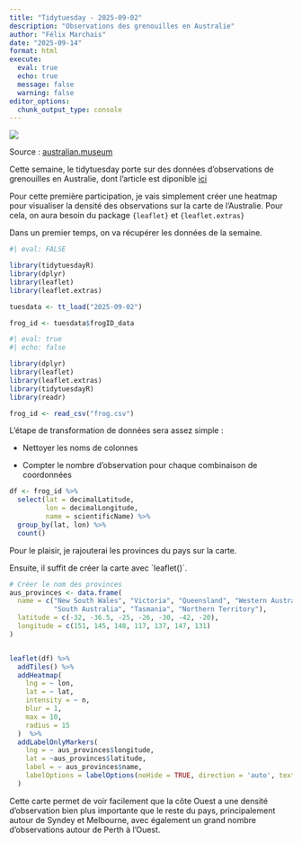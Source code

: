 ```yaml
---
title: "Tidytuesday - 2025-09-02"
description: "Observations des grenouilles en Australie"
author: "Félix Marchais"
date: "2025-09-14"
format: html
execute: 
  eval: true 
  echo: true
  message: false
  warning: false
editor_options: 
  chunk_output_type: console
---
```


![](frogs.jpg)

Source : [australian.museum](https://australian.museum/blog/amri-news/do-pobblebonks-sing-to-suit-their-surrounds/)

Cette semaine, le tidytuesday porte sur des données d'observations de grenouilles en Australie, dont l'article est diponible [ici](https://australian.museum/blog/amri-news/frogid-dataset-6/) \n

Pour cette première participation, je vais simplement créer une heatmap pour visualiser la densité des observations sur la carte de l'Australie. Pour cela, on aura besoin du package `{leaflet}` et `{leaflet.extras}`

Dans un premier temps, on va récupérer les données de la semaine.

```r
#| eval: FALSE

library(tidytuesdayR)
library(dplyr)
library(leaflet)
library(leaflet.extras)

tuesdata <- tt_load("2025-09-02")

frog_id <- tuesdata$frogID_data
```

```r
#| eval: true 
#| echo: false

library(dplyr)
library(leaflet)
library(leaflet.extras)
library(tidytuesdayR)
library(readr)

frog_id <- read_csv("frog.csv")
```

L'étape de transformation de données sera assez simple :

-   Nettoyer les noms de colonnes

-   Compter le nombre d'observation pour chaque combinaison de coordonnées

```r

df <- frog_id %>% 
  select(lat = decimalLatitude, 
         lon = decimalLongitude,
         name = scientificName) %>%
  group_by(lat, lon) %>%
  count()

```

Pour le plaisir, je rajouterai les provinces du pays sur la carte. \n

Ensuite, il suffit de créer la carte avec \`leaflet()\`.

```r
# Créer le nom des provinces
aus_provinces <- data.frame(
  name = c("New South Wales", "Victoria", "Queensland", "Western Australia",
           "South Australia", "Tasmania", "Northern Territory"),
  latitude = c(-32, -36.5, -25, -26, -30, -42, -20),
  longitude = c(151, 145, 148, 117, 137, 147, 131)
)


leaflet(df) %>%
  addTiles() %>%
  addHeatmap(
    lng = ~ lon,
    lat = ~ lat,
    intensity = ~ n,
    blur = 1,
    max = 10, 
    radius = 15
  )  %>%
  addLabelOnlyMarkers(
    lng = ~ aus_provinces$longitude,
    lat = ~aus_provinces$latitude,
    label = ~ aus_provinces$name,
    labelOptions = labelOptions(noHide = TRUE, direction = 'auto', textOnly = TRUE)
  )

```

Cette carte permet de voir facilement que la côte Ouest a une densité d'observation bien plus importante que le reste du pays, principalement autour de Syndey et Melbourne, avec également un grand nombre d'observations autour de Perth à l'Ouest.
